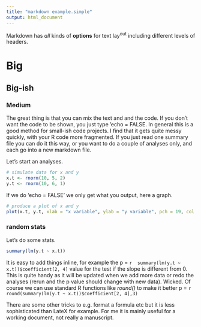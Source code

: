 ```yaml
---
title: "markdown example.simple"
output: html_document
---
```

Markdown has *all* kinds of **options** for text lay^out^ including different levels of headers.

# Big

## Big-ish

### Medium

The great thing is that you can mix the text and and the code. If you don't want the code to be shown, you just type 'echo = FALSE. In general this is a good method for small-ish code projects. I find that it gets quite messy quickly, with your R code more fragmented.
If you just read one summary file you can do it this way, or you want to do a couple of analyses only, and each go into a new markdown file.

Let's start an analyses.

```r
# simulate data for x and y
x.t <- rnorm(10, 5, 2)
y.t <- rnorm(10, 6, 1)

```

If we do 'echo = FALSE' we only get what you output, here a graph.

```r
# produce a plot of x and y
plot(x.t, y.t, xlab = "x variable", ylab = "y variable", pch = 19, col = "blue", las = 1)

```

### random stats

Let's do some stats.

```r
summary(lm(y.t ~ x.t))

```

It is easy to add things inline, for example the p = `r  summary(lm(y.t ~ x.t))$coefficient[2, 4]` value for the test if the slope is different from 0. This is quite handy as it will be updated when we add more data or redo the analyses (rerun and the p value should change with new data).
Wicked. Of course we can use standard R functions like *round()* to make it better p = `r  round(summary(lm(y.t ~ x.t))$coefficient[2, 4],3)`

There are some other tricks to e.g. format a formula etc but it is less sophisticated than LateX for example. For me it is mainly useful for a working document, not really a manuscript.



